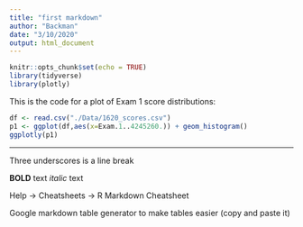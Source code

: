 ```yaml
---
title: "first markdown"
author: "Backman"
date: "3/10/2020"
output: html_document
---
```


```r
knitr::opts_chunk$set(echo = TRUE)
library(tidyverse)
library(plotly)
```

This is the code for a plot of Exam 1 score distributions:

```r
df <- read.csv("./Data/1620_scores.csv")
p1 <- ggplot(df,aes(x=Exam.1..4245260.)) + geom_histogram()
ggplotly(p1)

```


___ 

Three underscores is a line break

**BOLD** text
*italic* text

Help -> Cheatsheets -> R Markdown Cheatsheet

Google markdown table generator to make tables easier (copy and paste it)